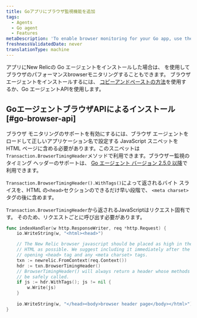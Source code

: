 ```yaml
---
title: Goアプリにブラウザ監視機能を追加
tags:
  - Agents
  - Go agent
  - Features
metaDescription: 'To enable browser monitoring for your Go app, use the copy and paste method, or use the Go agent''s browser API.'
freshnessValidatedDate: never
translationType: machine
---
```


アプリにNew Relicの Go エージェントをインストールした場合は、 [<InlinePopover type="browser" />](/docs/browser/new-relic-browser/getting-started/introduction-new-relic-browser)を使用してブラウザのパフォーマンスbrowserモニタリングすることもできます。 ブラウザエージェントをインストールするには、 [コピーアンドペーストの方法](/docs/browser/new-relic-browser/installation/install-new-relic-browser-agent#copy-paste-app)を使用するか、Go エージェントAPIを使用します。

## GoエージェントブラウザAPIによるインストール [#go-browser-api]

ブラウザ モニタリングのサポートを有効にするには、ブラウザ エージェントをロードして正しいアプリケーション名で設定する JavaScript スニペットを HTML ページに含める必要があります。このスニペットは`Transaction.BrowserTimingHeader`メソッドで利用できます。ブラウザー監視のタイミング ヘッダーのサポートは、 [Go エージェント バージョン 2.5.0 以降](/docs/release-notes/agent-release-notes/go-release-notes)で利用できます。

`Transaction.BrowserTimingHeader().WithTags()`によって返されるバイト スライスを、HTML の`<head>`セクションのできるだけ早い段階で、 `<meta charset>`タグの後に含めます。

`Transaction.BrowserTimingHeader`から返される<DNT>JavaScript</DNT>はリクエスト固有です。 そのため、リクエストごとに呼び出す必要があります。

```go
func indexHandler(w http.ResponseWriter, req *http.Request) {
    io.WriteString(w, "<html><head>")

    // The New Relic browser javascript should be placed as high in the
    // HTML as possible. We suggest including it immediately after the
    // opening <head> tag and any <meta charset> tags.
    txn := newrelic.FromContext(req.Context())
    hdr := txn.BrowserTimingHeader()
    // BrowserTimingHeader() will always return a header whose methods can
    // be safely called.
    if js := hdr.WithTags(); js != nil {
        w.Write(js)
    }
    
    io.WriteString(w, "</head><body>browser header page</body></html>")
}
```